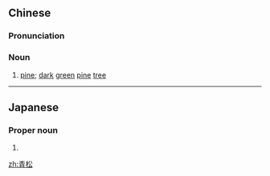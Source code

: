 ==Chinese==
{{zh-forms}}

===Pronunciation===
{{zh-pron
|m=qīngsōng
|c=cing1 cung4
|mn=chheng-siông
|cat=n
}}

===Noun===
{{zh-noun}}

# [[pine]]; [[dark]] [[green]] [[pine]] [[tree]]

----

==Japanese==
{{ja-kanjitab|あお|まつ}}

===Proper noun===
{{ja-pos|あおまつ|proper}}

# {{surname|lang=ja|sort=あおまつ}}

[[zh:青松]]